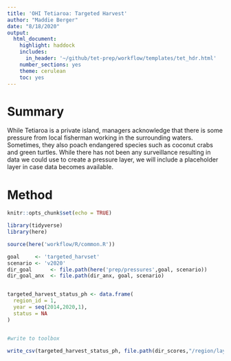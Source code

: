 ```yaml
---
title: 'OHI Tetiaroa: Targeted Harvest'
author: "Maddie Berger"
date: "8/18/2020"
output:
  html_document:
    highlight: haddock
    includes:
      in_header: '~/github/tet-prep/workflow/templates/tet_hdr.html' 
    number_sections: yes
    theme: cerulean
    toc: yes
---
```


# Summary

While Tetiaroa is a private island, managers acknowledge that there is some pressure from local fisherman working in the surrounding waters. Sometimes, they also poach endangered species such as coconut crabs and green turtles. While there has not been any surveillance resulting in data we could use to create a pressure layer, we will include a placeholder layer in case data becomes available. 

# Method
```r
knitr::opts_chunk$set(echo = TRUE)

library(tidyverse)
library(here)

source(here('workflow/R/common.R'))

goal     <- 'targeted_harvset'
scenario <- 'v2020'
dir_goal      <- file.path(here('prep/pressures',goal, scenario))
dir_goal_anx  <- file.path(dir_anx, goal, scenario)


targeted_harvest_status_ph <- data.frame(
  region_id = 1,
  year = seq(2014,2020,1),
  status = NA
)


#write to toolbox

write_csv(targeted_harvest_status_ph, file.path(dir_scores,"/region/layers/prs_fp_targetharvest.csv"))

```

